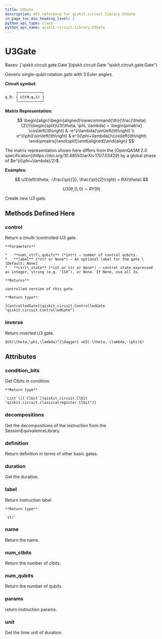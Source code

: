 ```yaml
---
title: U3Gate
description: API reference for qiskit.circuit.library.U3Gate
in_page_toc_min_heading_level: 1
python_api_type: class
python_api_name: qiskit.circuit.library.U3Gate
---
```


# U3Gate

<Class id="qiskit.circuit.library.U3Gate" github="https://github.com/qiskit/qiskit/tree/stable/0.21/qiskit/circuit/library/standard_gates/u3.py" signature="U3Gate(theta, phi, lam, label=None)">
  Bases: [`qiskit.circuit.gate.Gate`](qiskit.circuit.Gate "qiskit.circuit.gate.Gate")

  Generic single-qubit rotation gate with 3 Euler angles.

  **Circuit symbol:**

  ```python
       ┌───────────┐
  q_0: ┤ U3(ϴ,φ,λ) ├
       └───────────┘
  ```

  **Matrix Representation:**

$$
\begin{align}\begin{aligned}\newcommand{\th}{\frac{\theta}{2}}\\\begin{split}U3(\theta, \phi, \lambda) =
\begin{pmatrix}
\cos\left(\th\right)          & -e^{i\lambda}\sin\left(\th\right) \\
e^{i\phi}\sin\left(\th\right) & e^{i(\phi+\lambda)}\cos\left(\th\right)
\end{pmatrix}\end{split}\end{aligned}\end{align} 
$$

  <Admonition title="Note" type="note">
    The matrix representation shown here differs from the [OpenQASM 2.0 specification](https://doi.org/10.48550/arXiv.1707.03429) by a global phase of $e^{i(\phi+\lambda)/2}$.
  </Admonition>

  **Examples:**

$$
U3\left(\theta, -\frac{\pi}{2}, \frac{\pi}{2}\right) = RX(\theta)
$$

$$
U3(\theta, 0, 0) = RY(\theta)
$$

  Create new U3 gate.

  ## Methods Defined Here

  ### control

  <Function id="qiskit.circuit.library.U3Gate.control" name="control" signature="U3Gate.control(num_ctrl_qubits=1, label=None, ctrl_state=None)">
    Return a (multi-)controlled-U3 gate.

    **Parameters**

    *   **num\_ctrl\_qubits** (*int*) – number of control qubits.
    *   **label** (*str or None*) – An optional label for the gate \[Default: None]
    *   **ctrl\_state** (*int or str or None*) – control state expressed as integer, string (e.g. ‘110’), or None. If None, use all 1s.

    **Returns**

    controlled version of this gate.

    **Return type**

    [ControlledGate](qiskit.circuit.ControlledGate "qiskit.circuit.ControlledGate")
  </Function>

  ### inverse

  <Function id="qiskit.circuit.library.U3Gate.inverse" name="inverse" signature="U3Gate.inverse()">
    Return inverted U3 gate.

    $U3(\theta,\phi,\lambda)^{\dagger} =U3(-\theta,-\lambda,-\phi)$)
  </Function>

  ## Attributes

  ### condition\_bits

  <Attribute id="qiskit.circuit.library.U3Gate.condition_bits" name="condition_bits">
    Get Clbits in condition.

    **Return type**

    `List`\[[`Clbit`](qiskit.circuit.Clbit "qiskit.circuit.classicalregister.Clbit")]
  </Attribute>

  ### decompositions

  <Attribute id="qiskit.circuit.library.U3Gate.decompositions" name="decompositions">
    Get the decompositions of the instruction from the SessionEquivalenceLibrary.
  </Attribute>

  ### definition

  <Attribute id="qiskit.circuit.library.U3Gate.definition" name="definition">
    Return definition in terms of other basic gates.
  </Attribute>

  ### duration

  <Attribute id="qiskit.circuit.library.U3Gate.duration" name="duration">
    Get the duration.
  </Attribute>

  ### label

  <Attribute id="qiskit.circuit.library.U3Gate.label" name="label">
    Return instruction label

    **Return type**

    `str`
  </Attribute>

  ### name

  <Attribute id="qiskit.circuit.library.U3Gate.name" name="name">
    Return the name.
  </Attribute>

  ### num\_clbits

  <Attribute id="qiskit.circuit.library.U3Gate.num_clbits" name="num_clbits">
    Return the number of clbits.
  </Attribute>

  ### num\_qubits

  <Attribute id="qiskit.circuit.library.U3Gate.num_qubits" name="num_qubits">
    Return the number of qubits.
  </Attribute>

  ### params

  <Attribute id="qiskit.circuit.library.U3Gate.params" name="params">
    return instruction params.
  </Attribute>

  ### unit

  <Attribute id="qiskit.circuit.library.U3Gate.unit" name="unit">
    Get the time unit of duration.
  </Attribute>
</Class>

